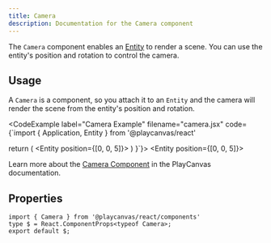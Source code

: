 ```yaml
---
title: Camera
description: Documentation for the Camera component
---
```



The `Camera` component enables an [Entity](../entity) to render a scene. You can use the entity's position and rotation to control the camera.

## Usage

A `Camera` is a component, so you attach it to an `Entity` and the camera will render the scene from the entity's position and rotation.

<CodeExample
  label="Camera Example"
  filename="camera.jsx"
  code={`import { Application, Entity } from '@playcanvas/react'

  return (
    <Application>
      <Entity position={[0, 0, 5]}>
        <Camera fov={28} clearColor="#1a1a1a" />
      </Entity>
    </Application>
  )
}`}>
  <PlayCanvasReactExample>
    <Entity position={[0, 0, 5]}>
      <Camera fov={28} clearColor="#1a1a1a" />
    </Entity>
  </PlayCanvasReactExample>
</CodeExample>

Learn more about the [Camera Component](https://api.playcanvas.com/engine/classes/CameraComponent.html) in the PlayCanvas documentation.

## Properties

```tsx asTypedoc
import { Camera } from '@playcanvas/react/components'
type $ = React.ComponentProps<typeof Camera>;
export default $;
```
